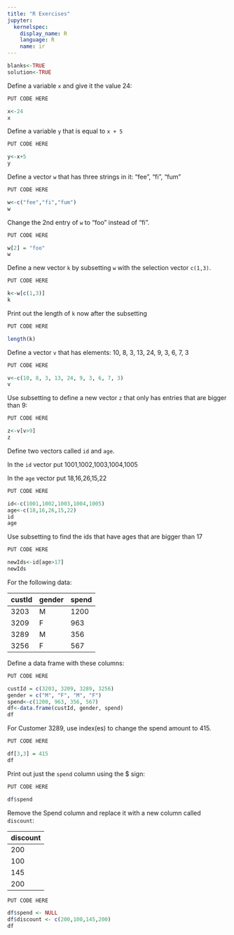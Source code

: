 ```yaml
---
title: "R Exercises"
jupyter:
  kernelspec:
    display_name: R
    language: R
    name: ir
---
```


```r
blanks<-TRUE
solution<-TRUE
```

Define a variable `x` and give it the value 24:

```r
PUT CODE HERE
```
```r
x<-24
x
```

Define a variable `y` that is equal to `x + 5`

```r
PUT CODE HERE
```
```r
y<-x+5
y
```

Define a vector `w` that has three strings in it: “fee”, “fi”, “fum” 

```r
PUT CODE HERE
```
```r
w<-c("fee","fi","fum")
w
```

Change the 2nd entry of `w` to “foo” instead of “fi”. 

```r
PUT CODE HERE
```
```r
w[2] = "foo"
w
```

Define a new vector `k` by subsetting `w` with the selection vector `c(1,3)`. 

```r
PUT CODE HERE
```
```r
k<-w[c(1,3)]
k
```

Print out the length of `k` now after the subsetting

```r
PUT CODE HERE
```
```r
length(k)
```

Define a vector `v` that has elements: 10, 8, 3, 13, 24, 9, 3, 6, 7, 3

```r
PUT CODE HERE
```
```r
v<-c(10, 8, 3, 13, 24, 9, 3, 6, 7, 3)
v
```

Use subsetting to define a new vector `z` that only has entries that are bigger than 9:

```r
PUT CODE HERE
```
```r
z<-v[v>9]
z
```

Define two vectors called `id` and `age`. 

In the `id` vector put 1001,1002,1003,1004,1005   

In the `age` vector put  18,16,26,15,22    

```r
PUT CODE HERE
```
```r
id<-c(1001,1002,1003,1004,1005)
age<-c(18,16,26,15,22)
id
age
```

Use subsetting to find the ids that have ages that are bigger than 17

```r
PUT CODE HERE
```
```r
newIds<-id[age>17]
newIds
```

For the following data: 

| custId | gender | spend |
|--------|--------|-------|
| 3203   | M      | 1200  |
| 3209   | F      | 963   |
| 3289   | M      | 356   |
| 3256   | F      | 567   |


Define a data frame with these columns:

```r
PUT CODE HERE
```
```r
custId = c(3203, 3209, 3289, 3256)
gender = c("M", "F", "M", "F")
spend<-c(1200, 963, 356, 567)
df<-data.frame(custId, gender, spend)
df
```
For Customer 3289, use index(es) to change the spend amount to 415.

```r
PUT CODE HERE
```
```r
df[3,3] = 415
df
```

Print out just the `spend` column using the $ sign:

```r
PUT CODE HERE
```
```r
df$spend
```

Remove the Spend column and replace it with a new column called `discount`:

| discount |
|----------|
| 200      |
| 100      |
| 145      |
| 200      |

```r
PUT CODE HERE
```
```r
df$spend <- NULL
df$discount <- c(200,100,145,200)
df
```
